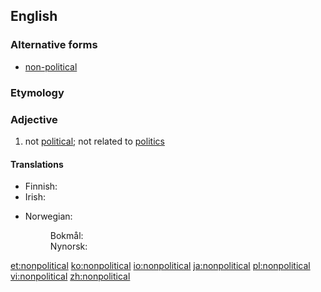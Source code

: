 ==English==

===Alternative forms===
* [[non-political]]

===Etymology===
{{prefix|non|political}}

===Adjective===
{{en-adj}}

# not [[political]]; not related to [[politics]]

====Translations====
{{trans-top|not political}}
* Finnish: {{t|fi|epäpoliittinen}}
* Irish: {{t|ga|neamhpholaitiúil}}
{{trans-mid}}
* Norwegian:
*: Bokmål: {{t|no|upolitisk}}
*: Nynorsk: {{t|nn|upolitisk}}
{{trans-bottom}}

[[et:nonpolitical]]
[[ko:nonpolitical]]
[[io:nonpolitical]]
[[ja:nonpolitical]]
[[pl:nonpolitical]]
[[vi:nonpolitical]]
[[zh:nonpolitical]]